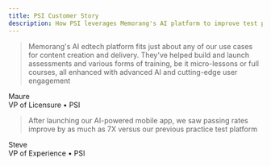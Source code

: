 ```yaml
---
title: PSI Customer Story
description: How PSI leverages Memorang's AI platform to improve test prep outcomes
---
```


> Memorang's AI edtech platform fits just about any of our use cases for content creation and delivery. They've helped build and launch assessments and various forms of training, be it micro-lessons or full courses, all enhanced with advanced AI and cutting-edge user engagement

Maure  
VP of Licensure • PSI

> After launching our AI-powered mobile app, we saw passing rates improve by as much as 7X versus our previous practice test platform

Steve  
VP of Experience • PSI

